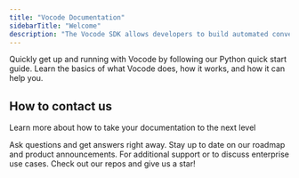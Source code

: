 ```yaml
---
title: "Vocode Documentation"
sidebarTitle: "Welcome"
description: "The Vocode SDK allows developers to build automated conversational agents in minutes."
---
```


<CardGroup>
  <Card title="Quick Start" icon="circle-play" href="/python-quickstart">
    Quickly get up and running with Vocode by following our Python quick start
    guide.
  </Card>
  <Card title="Vocode 101" icon="info" href="/what-is-vocode">
    Learn the basics of what Vocode does, how it works, and how it can
    help you.
  </Card>
</CardGroup>

## How to contact us
Learn more about how to take your documentation to the next level

<CardGroup>
  <Card
    title="Join our Discord server"
    icon="discord"
    href="https://discord.gg/NaU4mMgcnC"
    color="#5865F2"
  >
    Ask questions and get answers right away.
  </Card>
  <Card
    title="Follow us on Twitter"
    icon="twitter"
    href="https://twitter.com/vocodehq"
    color="#1DA1F2"
  >
    Stay up to date on our roadmap and product announcements.
  </Card>
  <Card
    title="Schedule a call with us"
    icon="phone"
    href="https://calendly.com/vocode/15min"
  >
    For additional support or to discuss enterprise use cases.
  </Card>
  <Card
    title="Give us a star on GitHub"
    icon="star"
    href="https://github.com/vocodedev/vocode-python-sdk"
    color="#fbbf24"
  >
    Check out our repos and give us a star!
  </Card>
</CardGroup>
